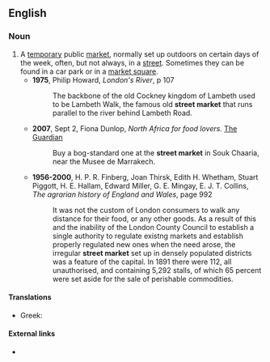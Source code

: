==English==

===Noun===
{{en-noun|head=[[street]] [[market]]}}

# A [[temporary]] public [[market]], normally set up outdoors on certain days of the week, often, but not always, in a [[street]]. Sometimes they can be found in a car park or in a [[market square]].
#*'''1975''', Philip Howard, ''London's River'', p 107
#*:The backbone of the old Cockney kingdom of Lambeth used to be Lambeth Walk, the famous old '''street market''' that runs parallel to the river behind Lambeth Road.
#*'''2007''', Sept 2,  Fiona Dunlop, ''North Africa for food lovers.'' [[w:The Guardian|The Guardian]]
#*:Buy a bog-standard one at the '''street market''' in Souk Chaaria, near the Musee de Marrakech.
#*'''1956-2000''', H. P. R. Finberg, Joan Thirsk, Edith H. Whetham, Stuart Piggott, H. E. Hallam, Edward Miller, G. E. Mingay, E. J. T. Collins, ''The agrarian history of England and Wales'', page 992
#*:It was not the custom of London consumers to walk any distance for their food, or any other goods. As a result of this and the inability of the London County Council to establish a single authority to regulate existng markets and establish properly regulated new ones when the need arose, the irregular '''street market''' set up in densely populated districts was a feature of the capital. In 1891 there were 112, all unauthorised, and containing 5,292 stalls, of which 65 percent were set aside for the sale of perishable commodities.

====Translations====
{{trans-top|outdoor market}}
* Greek: {{t|el|λαϊκή|f}}
{{trans-mid}}
{{trans-bottom}}

====External links====
* {{pedialite}}